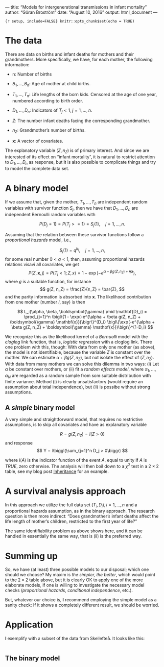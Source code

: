 --- title: "Models for intergenerational transmissions in infant mortality" 
author: "Göran Broström" date: "August 10, 2016" output: html_document ---

```{r setup, include=FALSE} knitr::opts_chunk$set(echo = TRUE) ```

# The data

There are data on births and infant deaths for mothers and their grandmothers.
More specifically, we have, for each mother, the following information:

* n: Number of births 

* $B_1, \ldots, B_n$: Age of mother at child births.

* $T_1, \ldots, T_n$: Life lengths of the born kids. Censored at the age of one year, numbered according to birth order. 

* $D_1, \dots, D_n$: Indicators of $T_j < 1, \; j = 1, \ldots, n$. 

* $Z$: The number infant deaths facing the corresponding grandmother. 

* $n_Z$: Grandmother's number of births. 

* $\mathbf{x}$: A vector of covariates.

The explanatory variable $(Z, n_Z)$ is of primary interest. And since we are
interested of its effect on "infant mortality", it is natural to restrict
attention to $D_1, \ldots, D_n$ as response, but it is also possible to
complicate things and try to model the complete data set.

# A binary model

If we assume that, given the mother, $T_1, \ldots, T_n$ are independent random
variables with survivor function $S_j$, then we have that $D_1, \ldots, D_n$ are
independent Bernoulli random variables with

$$ P(D_j = 1) = P(T_j >= 1) = S_j(1), \quad j = 1, \ldots, n. $$

Assuming that the relation between these survivor functions follow a
*proportional hazards* model, i.e.,

$$ S_j(1) = q^{k_j}, \quad j = 1, \ldots, n, $$ for some real number $0 < q <
1$, then, assuming proportional hazards relations visavi all covariates, we get 
$$ P(Z, \mathbf{x}, j) = P(T_j < 1; Z, x) = 1 - \exp(-e^{\alpha + \beta g(Z,
n_Z) + \boldsymbol{\gamma} \mathbf{x}}), $$ where $g$ is a suitable function,
for instance $$ g(Z, n_Z) = \frac{Z}{n_Z} = \bar{Z}, $$ and the parity
information is absorbed into $\mathbf{x}$. The likelihood contribution from one
mother (number $i$, say) is then

$$ L_i(\alpha, \beta, \boldsymbol{\gamma} \mid \mathbf{D}_i) = \prod_{j=1}^n
\bigl\{1 - \exp(-e^{\alpha + \beta g(Z, n_Z) + \boldsymbol{\gamma}
\mathbf{x}})\bigr\}^{D_i} \bigl\{\exp(-e^{\alpha + \beta g(Z, n_Z) +
\boldsymbol{\gamma} \mathbf{x}})\bigr\}^{1-D_i} $$

We recognize this as the likelihood kernel of a *Bernuolli* model with the
*cloglog* link function, that is, *logistic regression* with a cloglog link.
There one problem with this, though: With data from only one mother (as above),
the model is not identifiable, because the variable $Z$ is constant over the
mother. We can estimate $\alpha + \beta g(Z, n_Z)$, but not isolate the effect
of $(Z, n_Z)$. With data from many mothers we can solve this dilemma in two
ways: (i) Let $\alpha$ be constant over mothers, or (ii) fit a *random effects
model*, where $\alpha_1, \ldots, \alpha_N$ are regarded as a random sample from
som suitable distribution with finite variance. Method (i) is clearly
unsatisfactory (would require an assumption about total independence), but (ii)
is possibe without strong assumptions.

## A *simple* binary model

A very simple and straightforward model, that requires no restrictive
assumptions, is to skip all covariates and have as explanatory variable

$$ R = g(Z, n_Z) = I(Z > 0) $$ and response $$ Y = I\biggl(\sum_{j=1}^n D_j >
0\biggr) $$

where $I(A)$ is the indicator function of the event $A$, equal to unity if $A$
is *TRUE*, zero otherwise. The analysis will then boil down to a $\chi^2$ test
in a $2\times 2$ table, see my blog post
[Inheritance](http://capa.ddb.umu.se/rr/jekyll/rstats/2016/06/01/inheritance.html)
for an example.


# A survival analysis approach

In this approach we utilize the full data set $(T_i, D_i), i = 1, \ldots, n$ and
a proportional hazards assumption, as in the binary approach. The research
question is then more indirect: "Does grandmother's infant deaths affect the
life length of mother's children, restricted to the first year of life?"

The same identifiability problem as above shows here, and it can be handled in
essentially the same way, that is (ii) is the preferred way.

# Summing up

So, we have (at least) three possible models to our disposal; which one should we choose?
My maxim is *the simpler, the better*, which would point to the $2\times 2$ table above, but it is clearly OK to apply one of the more elaborate models, if one is willing to investigate the necessary model checks (*proportional hazards*, *conditional independence*, etc.).

But, whatever our choice is, I recommend employing the simple model as a sanity check: If it shows a  completely different result, we should be worried.

# Application

I exemplify with a subset of the data from Skellefteå. It looks like this:

```r

```

## The binary model

